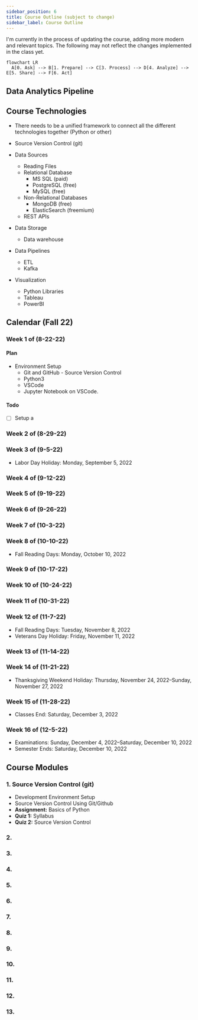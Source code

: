 ```yaml
---
sidebar_position: 6
title: Course Outline (subject to change)
sidebar_label: Course Outline
---
```




I'm currently in the process of updating the course, adding more modern and relevant topics. The following may not reflect the changes implemented in the class yet.

```mermaid
flowchart LR
  A[0. Ask] --> B[1. Prepare] --> C[3. Process] --> D[4. Analyze] --> E[5. Share] --> F[6. Act]
```




## Data Analytics Pipeline


## Course Technologies
* There needs to be a unified framework to connect all the different technologies together (Python or other)


* Source Version Control (git)
* Data Sources
  * Reading Files
  * Relational Database
    * MS SQL (paid)
    * PostgreSQL (free)
    * MySQL (free)
  * Non-Relational Databases
    * MongoDB (free)
    * ElasticSearch (freemium)
  * REST APIs
* Data Storage
  * Data warehouse
* Data Pipelines
  * ETL 
  * Kafka
* Visualization
  * Python Libraries
  * Tableau
  * PowerBI


## Calendar (Fall 22)

### Week 1 of (8-22-22)
#### Plan
- Environment Setup
  - Git and GitHub - Source Version Control
  - Python3
  - VSCode
  - Jupyter Notebook on VSCode.
#### Todo
- [ ] Setup a 

### Week 2 of (8-29-22)
### Week 3 of (9-5-22)
- Labor Day Holiday: Monday, September 5, 2022

### Week 4 of (9-12-22)
### Week 5 of (9-19-22)
### Week 6 of (9-26-22)
### Week 7 of (10-3-22)
### Week 8 of (10-10-22)
- Fall Reading Days: Monday, October 10, 2022
### Week 9 of (10-17-22)
### Week 10 of (10-24-22)
### Week 11 of (10-31-22)
### Week 12 of (11-7-22)
- Fall Reading Days: Tuesday, November 8, 2022
- Veterans Day Holiday: Friday, November 11, 2022
### Week 13 of (11-14-22)
### Week 14 of (11-21-22)
- Thanksgiving Weekend Holiday: Thursday, November 24, 2022–Sunday, November 27, 2022
### Week 15 of (11-28-22)
- Classes End: Saturday, December 3, 2022
### Week 16 of (12-5-22)
- Examinations: Sunday, December 4, 2022–Saturday, December 10, 2022
- Semester Ends: Saturday, December 10, 2022


## Course Modules
### 1. Source Version Control (git)
   * Development Environment Setup
   * Source Version Control Using Git/Github
   * **Assignment:** Basics of Python
   * **Quiz 1:** Syllabus
   * **Quiz 2:** Source Version Control

### 2. 

### 3.

### 4.

### 5.

### 6.

### 7.

### 8.

### 9.

### 10.

### 11.

### 12.

### 13.
